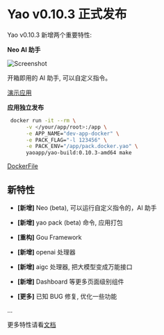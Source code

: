 # Yao v0.10.3 正式发布

Yao v0.10.3 新增两个重要特性:

**Neo AI 助手**

![Screenshot](https://raw.githubusercontent.com/YaoApp/yao-examples/main/neo/docs/screenshot.png)

开箱即用的 AI 助手, 可以自定义指令。

[演示应用](https://github.com/YaoApp/yao-examples/tree/main/neo)

**应用独立发布**

```bash
 docker run -it --rm \
      -v </your/app/root>:/app \
      -e APP_NAME="dev-app-docker" \
      -e PACK_FLAG="-l 123456" \
      -e PACK_ENV="/app/pack.docker.yao" \
      yaoapp/yao-build:0.10.3-amd64 make
```

[DockerFile](https://github.com/YaoApp/yao-dev-app/blob/main/.yao/docker/Dockerfile)

## 新特性

- **[新增]** Neo (beta), 可以运行自定义指令的，AI 助手

- **[新增]** yao pack (beta) 命令, 应用打包

- **[重构]** Gou Framework

- **[新增]** openai 处理器

- **[新增]** aigc 处理器, 把大模型变成万能接口

- **[新增]** Dashboard 等更多页面级别组件

- **[更多]** 已知 BUG 修复, 优化一些功能

...

更多特性请看[文档](/doc)
